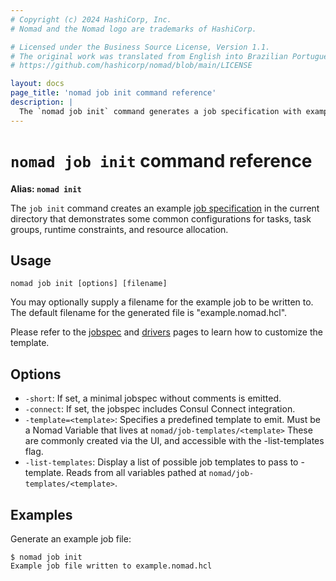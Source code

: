 ```yaml
---
# Copyright (c) 2024 HashiCorp, Inc.
# Nomad and the Nomad logo are trademarks of HashiCorp.

# Licensed under the Business Source License, Version 1.1.
# The original work was translated from English into Brazilian Portuguese.
# https://github.com/hashicorp/nomad/blob/main/LICENSE

layout: docs
page_title: 'nomad job init command reference'
description: |
  The `nomad job init` command generates a job specification with example configurations for tasks, task groups, runtime constraints, and resource allocation.
---
```


# `nomad job init` command reference

**Alias: `nomad init`**

The `job init` command creates an example [job specification][jobspec] in the
current directory that demonstrates some common configurations for tasks, task
groups, runtime constraints, and resource allocation.

## Usage

```plaintext
nomad job init [options] [filename]
```

You may optionally supply a filename for the example job to be written to. The
default filename for the generated file is "example.nomad.hcl".

Please refer to the [jobspec] and [drivers] pages to learn how to customize the
template.

## Options

- `-short`: If set, a minimal jobspec without comments is emitted.
- `-connect`: If set, the jobspec includes Consul Connect integration.
- `-template=<template>`: Specifies a predefined template to emit. Must be a Nomad Variable that lives at `nomad/job-templates/<template>` These are commonly created via the UI, and accessible with the -list-templates flag.
- `-list-templates`: Display a list of possible job templates to pass to -template. Reads from all variables pathed at `nomad/job-templates/<template>`.

## Examples

Generate an example job file:

```shell-session
$ nomad job init
Example job file written to example.nomad.hcl
```

[jobspec]: /nomad/docs/job-specification 'Nomad Job Specification'
[drivers]: /nomad/docs/drivers 'Nomad Task Drivers documentation'

